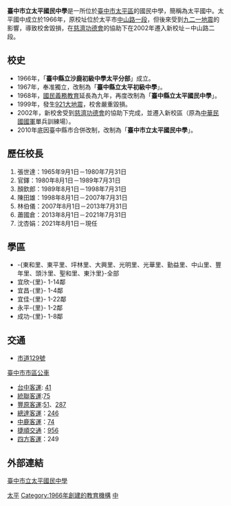 {{Infobox_School
|name           = 臺中市立太平國民中學<br>Taichung Municipal <br>Taiping Junior High School 
|image          = 台中太平國中.JPG
|motto          =
|established    = 1966年3月
|type           = 市立[[國民中學|國民中學]]
|affiliation    =
|district       = {{TWN}}[[臺中市|臺中市]][[太平區_(臺中市)|太平區]]
|president      =
|principal      = 沈杏娟
|head of school =
|dean           = 
|faculty        = 105
|staff          = 16
|enrollment     =
|free_label     = 校別
|free_text      = [[國民中學|國民中學]]
|free_label2    =
|free_text2     =
|location       = [[臺中市|臺中市]][[太平區_(臺中市)|太平區]][[中山路_(太平區)|中山路]]二段116號
| tel = +886-4-2392-2540
|information    =
|website        =[http://www.tpjh.tc.edu.tw/ www.tpjh.tc.edu.tw]
}}

'''臺中市立太平國民中學'''是一所位於[[臺中市|臺中市]][[太平區_(台灣)|太平區]]的國民中學，簡稱為太平國中。太平國中成立於1966年，原校址位於太平市[[中山路_(太平區)|中山路一段]]，但後來受到[[九二一地震|九二一地震]]的影響，導致校舍毀損，在[[慈濟功德會|慈濟功德會]]的協助下在2002年遷入新校址－中山路二段。

==校史==
*1966年，「'''臺中縣立沙鹿初級中學太平分部'''」成立。
*1967年，奉准獨立，改制為「'''臺中縣立太平初級中學'''」。
*1968年，[[國民義務教育|國民義務教育]]延長為九年，再度改制為「'''臺中縣立太平國民中學'''」。
*1999年，發生[[921大地震|921大地震]]，校舍嚴重毀損。
*2002年，新校舍受到[[慈濟功德會|慈濟功德會]]的協助下完成，並遷入新校區（原為[[中華民國國軍|中華民國國軍]]單兵訓練場）。
*2010年底因臺中縣市合併改制，改制為「'''臺中市立太平國民中學'''」。

==歷任校長==
#張世達：1965年9月1日－1980年7月31日	
#官鐸：1980年8月1日－1989年7月31日
#顏欽郎：1989年8月1日－1998年7月31日
#陳田雄：1998年8月1日－2007年7月31日
#林伯儀：2007年8月1日－2013年7月31日
#蕭國倉：2013年8月1日－2021年7月31日
#沈杏娟：2021年8月1日－現任

==學區==
*-{東和里、東平里、坪林里、大興里、光明里、光華里、勤益里、中山里、豐年里、頭汴里、聖和里、東汴里}-全部
*宜欣-{里}- 1-14鄰
*宜昌-{里}- 1-4鄰
*宜佳-{里}- 1-22鄰
*永平-{里}- 1-2鄰
*成功-{里}- 1-8鄰

==交通==
*[[市道129號|市道129號]]
;[[臺中市市區公車|臺中市市區公車]]
*[[台中客運|台中客運]]: [[台中市公車41路|41]]
*[[統聯客運|統聯客運]]:[[台中市公車75路|75]]
*[[豐原客運|豐原客運]]:[[台中市公車51路|51]]、[[臺中市公車287路|287]]
*[[總達客運|總達客運]]：[[臺中市公車246路|246]]
*[[中鹿客運|中鹿客運]]：[[台中市公車74路|74]]
*[[捷順交通|捷順交通]]：[[台中市公車956路|956]]
*[[四方客運|四方客運]]：249

==外部連結==
[http://www.tpjh.tc.edu.tw/ 臺中市立太平國民中學] {{Wayback|url=http://www.tpjh.tc.edu.tw/ |date=20120610182528 }}

{{臺中市國民中小學}}

[[Category:臺中市立國民中學|太平]]
[[Category:1966年創建的教育機構|Category:1966年創建的教育機構]]
[[Category:太平區學校_(臺灣)|中]]